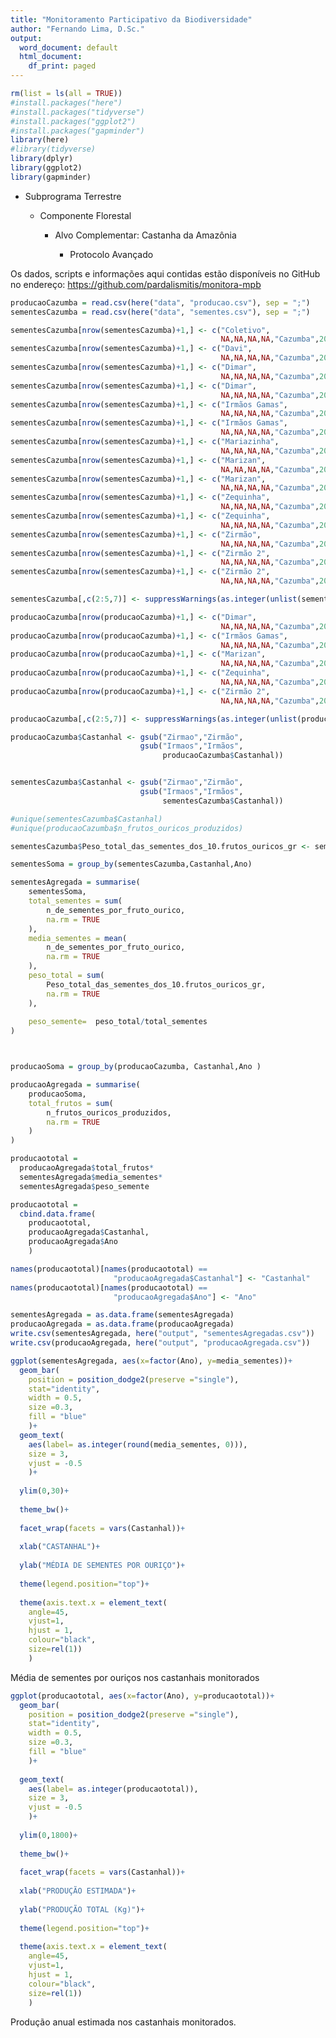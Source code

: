 ```yaml
---
title: "Monitoramento Participativo da Biodiversidade"
author: "Fernando Lima, D.Sc."
output:
  word_document: default
  html_document:
    df_print: paged
---
```


```r
rm(list = ls(all = TRUE))
#install.packages("here") 
#install.packages("tidyverse")
#install.packages("ggplot2")
#install.packages("gapminder")
library(here)
#library(tidyverse)
library(dplyr)
library(ggplot2)
library(gapminder)
```

-   Subprograma Terrestre

    -   Componente Florestal

        -   Alvo Complementar: Castanha da Amazônia

            -   Protocolo Avançado

Os dados, scripts e informações aqui contidas estão disponíveis no GitHub no endereço: <https://github.com/pardalismitis/monitora-mpb>

```r
producaoCazumba = read.csv(here("data", "producao.csv"), sep = ";")
sementesCazumba = read.csv(here("data", "sementes.csv"), sep = ";")
```

```r
sementesCazumba[nrow(sementesCazumba)+1,] <- c("Coletivo",
                                               NA,NA,NA,NA,"Cazumba",2021)
sementesCazumba[nrow(sementesCazumba)+1,] <- c("Davi",
                                               NA,NA,NA,NA,"Cazumba",2021)
sementesCazumba[nrow(sementesCazumba)+1,] <- c("Dimar",
                                               NA,NA,NA,NA,"Cazumba",2018)
sementesCazumba[nrow(sementesCazumba)+1,] <- c("Dimar",
                                               NA,NA,NA,NA,"Cazumba",2021)
sementesCazumba[nrow(sementesCazumba)+1,] <- c("Irmãos Gamas",
                                               NA,NA,NA,NA,"Cazumba",2018)
sementesCazumba[nrow(sementesCazumba)+1,] <- c("Irmãos Gamas",
                                               NA,NA,NA,NA,"Cazumba",2021)
sementesCazumba[nrow(sementesCazumba)+1,] <- c("Mariazinha",
                                               NA,NA,NA,NA,"Cazumba",2021)
sementesCazumba[nrow(sementesCazumba)+1,] <- c("Marizan",
                                               NA,NA,NA,NA,"Cazumba",2018)
sementesCazumba[nrow(sementesCazumba)+1,] <- c("Marizan",
                                               NA,NA,NA,NA,"Cazumba",2021)
sementesCazumba[nrow(sementesCazumba)+1,] <- c("Zequinha",
                                               NA,NA,NA,NA,"Cazumba",2018)
sementesCazumba[nrow(sementesCazumba)+1,] <- c("Zequinha",
                                               NA,NA,NA,NA,"Cazumba",2021)
sementesCazumba[nrow(sementesCazumba)+1,] <- c("Zirmão",
                                               NA,NA,NA,NA,"Cazumba",2021)
sementesCazumba[nrow(sementesCazumba)+1,] <- c("Zirmão 2",
                                               NA,NA,NA,NA,"Cazumba",2018)
sementesCazumba[nrow(sementesCazumba)+1,] <- c("Zirmão 2",
                                               NA,NA,NA,NA,"Cazumba",2021)

sementesCazumba[,c(2:5,7)] <- suppressWarnings(as.integer(unlist(sementesCazumba[,c(2:5,7)])))

producaoCazumba[nrow(producaoCazumba)+1,] <- c("Dimar",
                                               NA,NA,NA,NA,"Cazumba",2018)
producaoCazumba[nrow(producaoCazumba)+1,] <- c("Irmãos Gamas",
                                               NA,NA,NA,NA,"Cazumba",2018)
producaoCazumba[nrow(producaoCazumba)+1,] <- c("Marizan",
                                               NA,NA,NA,NA,"Cazumba",2018)
producaoCazumba[nrow(producaoCazumba)+1,] <- c("Zequinha",
                                               NA,NA,NA,NA,"Cazumba",2018)
producaoCazumba[nrow(producaoCazumba)+1,] <- c("Zirmão 2",
                                               NA,NA,NA,NA,"Cazumba",2018)

producaoCazumba[,c(2:5,7)] <- suppressWarnings(as.integer(unlist(producaoCazumba[,c(2:5,7)])))
```


```r
producaoCazumba$Castanhal <- gsub("Zirmao","Zirmão",
                             gsub("Irmaos","Irmãos",     
                                  producaoCazumba$Castanhal))


sementesCazumba$Castanhal <- gsub("Zirmao","Zirmão",
                             gsub("Irmaos","Irmãos",
                                  sementesCazumba$Castanhal))

#unique(sementesCazumba$Castanhal)
#unique(producaoCazumba$n_frutos_ouricos_produzidos)
```

```r

sementesCazumba$Peso_total_das_sementes_dos_10.frutos_ouricos_gr <- sementesCazumba$Peso_total_das_sementes_dos_10.frutos_ouricos_Kg/1000

sementesSoma = group_by(sementesCazumba,Castanhal,Ano)

sementesAgregada = summarise(
    sementesSoma,
    total_sementes = sum(
        n_de_sementes_por_fruto_ourico,
        na.rm = TRUE
    ),
    media_sementes = mean(
        n_de_sementes_por_fruto_ourico,
        na.rm = TRUE
    ),
    peso_total = sum(
        Peso_total_das_sementes_dos_10.frutos_ouricos_gr,
        na.rm = TRUE
    ),
    
    peso_semente=  peso_total/total_sementes
)



producaoSoma = group_by(producaoCazumba, Castanhal,Ano )

producaoAgregada = summarise(
    producaoSoma,
    total_frutos = sum(
        n_frutos_ouricos_produzidos,
        na.rm = TRUE
    )
)

producaototal = 
  producaoAgregada$total_frutos*
  sementesAgregada$media_sementes*
  sementesAgregada$peso_semente

producaototal =
  cbind.data.frame(
    producaototal,
    producaoAgregada$Castanhal,
    producaoAgregada$Ano
    )

names(producaototal)[names(producaototal) ==
                       "producaoAgregada$Castanhal"] <- "Castanhal"
names(producaototal)[names(producaototal) ==
                       "producaoAgregada$Ano"] <- "Ano"

```

```r
sementesAgregada = as.data.frame(sementesAgregada)
producaoAgregada = as.data.frame(producaoAgregada)
write.csv(sementesAgregada, here("output", "sementesAgregadas.csv"))
write.csv(producaoAgregada, here("output", "producaoAgregada.csv"))
```

```r
ggplot(sementesAgregada, aes(x=factor(Ano), y=media_sementes))+
  geom_bar(
    position = position_dodge2(preserve ="single"),
    stat="identity",
    width = 0.5,
    size =0.3,
    fill = "blue"
    )+
  geom_text(
    aes(label= as.integer(round(media_sementes, 0))),
    size = 3,
    vjust = -0.5
    )+
  
  ylim(0,30)+
  
  theme_bw()+
  
  facet_wrap(facets = vars(Castanhal))+
  
  xlab("CASTANHAL")+
  
  ylab("MÉDIA DE SEMENTES POR OURIÇO")+
  
  theme(legend.position="top")+
  
  theme(axis.text.x = element_text(
    angle=45,
    vjust=1,
    hjust = 1,
    colour="black",
    size=rel(1))
    )
```

Média de sementes por ouriços nos castanhais monitorados

```r
ggplot(producaototal, aes(x=factor(Ano), y=producaototal))+
  geom_bar(
    position = position_dodge2(preserve ="single"),
    stat="identity",
    width = 0.5,
    size =0.3,
    fill = "blue"
    )+
  
  geom_text(
    aes(label= as.integer(producaototal)),
    size = 3,
    vjust = -0.5
    )+
  
  ylim(0,1800)+
  
  theme_bw()+
  
  facet_wrap(facets = vars(Castanhal))+
  
  xlab("PRODUÇÃO ESTIMADA")+
  
  ylab("PRODUÇÃO TOTAL (Kg)")+
  
  theme(legend.position="top")+
  
  theme(axis.text.x = element_text(
    angle=45,
    vjust=1,
    hjust = 1,
    colour="black",
    size=rel(1))
    )
```

Produção anual estimada nos castanhais monitorados.
